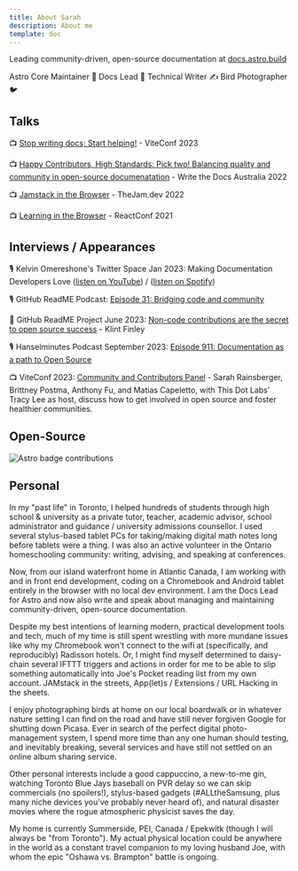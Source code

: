 ```yaml
---
title: About Sarah
description: About me
template: doc
---
```


Leading community-driven, open-source documentation at [docs.astro.build](https://docs.astro.build)

Astro Core Maintainer 🚀 Docs Lead 📑 Technical Writer ✍️ Bird Photographer 🐦

## Talks

📺 [Stop writing docs; Start helping!](https://www.youtube.com/watch?v=jcpkVJr-rUw&list=PLqGQbXn_GDmkOsHI7-Wrbv1GgAA4tJZhg&index=26) - ViteConf 2023

📺 [Happy Contributors, High Standards: Pick two! Balancing quality and community in open-source documenatation](https://www.youtube.com/watch?v=emgFALmCyrY) - Write the Docs Australia 2022

📺 [Jamstack in the Browser](https://www.youtube.com/watch?v=tmKlWSIJbuo) - TheJam.dev 2022

📺 [Learning in the Browser](https://www.youtube.com/watch?v=5X-WEQflCL0) - ReactConf 2021





## Interviews / Appearances

🎙️ Kelvin Omereshone's Twitter Space Jan 2023: Making Documentation Developers Love ([listen on YouTube](https://www.youtube.com/watch?v=YW4IfoJM30g)) / ([listen on Spotify](https://open.spotify.com/episode/5QYkgKtsneWhUAebPahIRJ?si=bfTpykAZRLWVBE3wvQiuzQ))

🎙️ GitHub ReadME Podcast: [Episode 31: Bridging code and community](https://github.com/readme/podcast/code-and-community)

📰 GitHub ReadME Project June 2023: [Non-code contributions are the secret to open source success](https://github.com/readme/featured/open-source-non-code-contributions) - Klint Finley

🎙️ Hanselminutes Podcast September 2023: [Episode 911: Documentation as a path to Open Source](https://www.hanselminutes.com/911/documentation-as-a-path-to-open-source-with-sarah-rainsberger)

📺 ViteConf 2023: [Community and Contributors Panel](https://www.youtube.com/watch?v=rqB7hy5lcmc&list=PLqGQbXn_GDmkOsHI7-Wrbv1GgAA4tJZhg&index=29) - Sarah Rainsberger, Brittney Postma, Anthony Fu, and Matias Capeletto, with This Dot Labs' Tracy Lee as host, discuss how to get involved in open source and foster healthier communities.

## Open-Source

![Astro badge contributions](https://astro.badg.es/v1/contributor/sarah11918.svg)

## Personal

In my "past life" in Toronto, I helped hundreds of students through high school & university as a private tutor, teacher, academic advisor, school administrator and guidance / university admissions counsellor. I used several stylus-based tablet PCs for taking/making digital math notes long before tablets were a thing. I was also an active volunteer in the Ontario homeschooling community: writing, advising, and speaking at conferences.

Now, from our island waterfront home in Atlantic Canada, I am working with and in front end development, coding on a Chromebook and Android tablet entirely in the browser with no local dev environment. I am the Docs Lead for Astro and now also write and speak about managing and maintaining community-driven, open-source documentation.

Despite my best intentions of learning modern, practical development tools and tech, much of my time is still spent wrestling with more mundane issues like why my Chromebook won't connect to the wifi at (specifically, and reproducibly) Radisson hotels. Or, I might find myself determined to daisy-chain several IFTTT triggers and actions in order for me to be able to slip something automatically into Joe's Pocket reading list from my own account. JAMstack in the streets, App(let)s / Extensions / URL Hacking in the sheets.

I enjoy photographing birds at home on our local boardwalk or in whatever nature setting I can find on the road and have still never forgiven Google for shutting down Picasa. Ever in search of the perfect digital photo-management system, I spend more time than any one human should testing, and inevitably breaking, several services and have still not settled on an online album sharing service.

Other personal interests include a good cappuccino, a new-to-me gin, watching Toronto Blue Jays baseball on PVR delay so we can skip commercials (no spoilers!), stylus-based gadgets (#ALLtheSamsung, plus many niche devices you've probably never heard of), and natural disaster movies where the rogue atmospheric physicist saves the day.

My home is currently Summerside, PEI, Canada / Epekwitk (though I will always be "from Toronto"). My actual physical location could be anywhere in the world as a constant travel companion to my loving husband Joe, with whom the epic "Oshawa vs. Brampton" battle is ongoing.